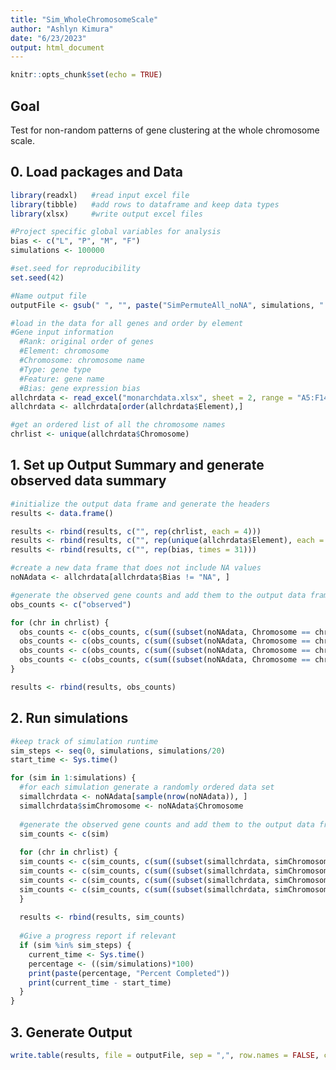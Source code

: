 ---
title: "Sim_WholeChromosomeScale"
author: "Ashlyn Kimura"
date: "6/23/2023"
output: html_document
---

```{r setup, include=FALSE}
knitr::opts_chunk$set(echo = TRUE)
```

## Goal

Test for non-random patterns of gene clustering at the whole chromosome scale.

## 0. Load packages and Data

```{r load_packages}
library(readxl)   #read input excel file
library(tibble)   #add rows to dataframe and keep data types
library(xlsx)     #write output excel files
```

```{r global_variables}
#Project specific global variables for analysis
bias <- c("L", "P", "M", "F")
simulations <- 100000

#set.seed for reproducibility
set.seed(42)

#Name output file
outputFile <- gsub(" ", "", paste("SimPermuteAll_noNA", simulations, ".csv"))
```

```{r load_data}
#load in the data for all genes and order by element
#Gene input information 
  #Rank: original order of genes
  #Element: chromosome 
  #Chromosome: chromosome name
  #Type: gene type
  #Feature: gene name
  #Bias: gene expression bias 
allchrdata <- read_excel("monarchdata.xlsx", sheet = 2, range = "A5:F14690")
allchrdata <- allchrdata[order(allchrdata$Element),]

#get an ordered list of all the chromosome names
chrlist <- unique(allchrdata$Chromosome)
```

## 1. Set up Output Summary and generate observed data summary

```{r output_headers}
#initialize the output data frame and generate the headers
results <- data.frame()

results <- rbind(results, c("", rep(chrlist, each = 4)))
results <- rbind(results, c("", rep(unique(allchrdata$Element), each = 4)))
results <- rbind(results, c("", rep(bias, times = 31)))
```

```{r remove NA genes}
#create a new data frame that does not include NA values
noNAdata <- allchrdata[allchrdata$Bias != "NA", ]
```


```{r observed_counts}
#generate the observed gene counts and add them to the output data frame
obs_counts <- c("observed")

for (chr in chrlist) {
  obs_counts <- c(obs_counts, c(sum((subset(noNAdata, Chromosome == chr))$Bias == "L")))
  obs_counts <- c(obs_counts, c(sum((subset(noNAdata, Chromosome == chr))$Bias == "P")))
  obs_counts <- c(obs_counts, c(sum((subset(noNAdata, Chromosome == chr))$Bias == "M")))
  obs_counts <- c(obs_counts, c(sum((subset(noNAdata, Chromosome == chr))$Bias == "F")))
}

results <- rbind(results, obs_counts)
```

## 2. Run simulations

```{r simulations}
#keep track of simulation runtime
sim_steps <- seq(0, simulations, simulations/20)
start_time <- Sys.time()

for (sim in 1:simulations) {
  #for each simulation generate a randomly ordered data set
  simallchrdata <- noNAdata[sample(nrow(noNAdata)), ]
  simallchrdata$simChromosome <- noNAdata$Chromosome
  
  #generate the observed gene counts and add them to the output data frame
  sim_counts <- c(sim)
  
  for (chr in chrlist) {
  sim_counts <- c(sim_counts, c(sum((subset(simallchrdata, simChromosome == chr))$Bias == "L")))
  sim_counts <- c(sim_counts, c(sum((subset(simallchrdata, simChromosome == chr))$Bias == "P")))
  sim_counts <- c(sim_counts, c(sum((subset(simallchrdata, simChromosome == chr))$Bias == "M")))
  sim_counts <- c(sim_counts, c(sum((subset(simallchrdata, simChromosome == chr))$Bias == "F")))
  }
  
  results <- rbind(results, sim_counts)
  
  #Give a progress report if relevant
  if (sim %in% sim_steps) {
    current_time <- Sys.time()
    percentage <- ((sim/simulations)*100)
    print(paste(percentage, "Percent Completed"))
    print(current_time - start_time)
  }
}
```

## 3. Generate Output

```{r output}
write.table(results, file = outputFile, sep = ",", row.names = FALSE, col.names = FALSE)
```